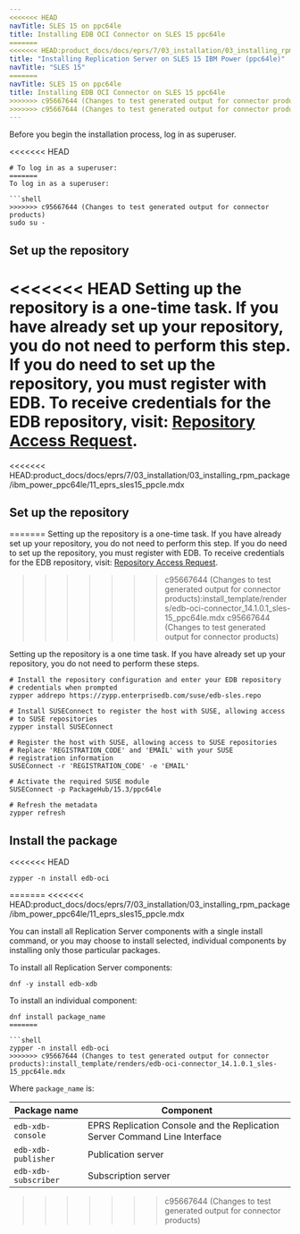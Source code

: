 ```yaml
---
<<<<<<< HEAD
navTitle: SLES 15 on ppc64le
title: Installing EDB OCI Connector on SLES 15 ppc64le
=======
<<<<<<< HEAD:product_docs/docs/eprs/7/03_installation/03_installing_rpm_package/ibm_power_ppc64le/11_eprs_sles15_ppcle.mdx
title: "Installing Replication Server on SLES 15 IBM Power (ppc64le)"
navTitle: "SLES 15"
=======
navTitle: SLES 15 on ppc64le
title: Installing EDB OCI Connector on SLES 15 ppc64le
>>>>>>> c95667644 (Changes to test generated output for connector products):install_template/renders/edb-oci-connector_14.1.0.1_sles-15_ppc64le.mdx
>>>>>>> c95667644 (Changes to test generated output for connector products)
---
```


Before you begin the installation process, log in as superuser.

<<<<<<< HEAD
```shell
# To log in as a superuser:
=======
To log in as a superuser:

```shell
>>>>>>> c95667644 (Changes to test generated output for connector products)
sudo su -
```

## Set up the repository

<<<<<<< HEAD
Setting up the repository is a one-time task. If you have already set up your repository, you do not need to perform this step. If you do need to set up the repository, you must register with EDB. To receive credentials for the EDB repository, visit: [Repository Access Request](https://www.enterprisedb.com/repository-access-request).
=======
<<<<<<< HEAD:product_docs/docs/eprs/7/03_installation/03_installing_rpm_package/ibm_power_ppc64le/11_eprs_sles15_ppcle.mdx
## Set up the repository
=======
Setting up the repository is a one-time task. If you have already set up your repository, you do not need to perform this step. If you do need to set up the repository, you must register with EDB. To receive credentials for the EDB repository, visit: [Repository Access Request](https://www.enterprisedb.com/repository-access-request).
>>>>>>> c95667644 (Changes to test generated output for connector products):install_template/renders/edb-oci-connector_14.1.0.1_sles-15_ppc64le.mdx
>>>>>>> c95667644 (Changes to test generated output for connector products)

Setting up the repository is a one time task. If you have already set up your repository, you do not need to perform these steps.

```shell
# Install the repository configuration and enter your EDB repository
# credentials when prompted
zypper addrepo https://zypp.enterprisedb.com/suse/edb-sles.repo

# Install SUSEConnect to register the host with SUSE, allowing access
# to SUSE repositories
zypper install SUSEConnect

# Register the host with SUSE, allowing access to SUSE repositories
# Replace 'REGISTRATION_CODE' and 'EMAIL' with your SUSE
# registration information
SUSEConnect -r 'REGISTRATION_CODE' -e 'EMAIL'

# Activate the required SUSE module
SUSEConnect -p PackageHub/15.3/ppc64le

# Refresh the metadata
zypper refresh
```

## Install the package
<<<<<<< HEAD

```shell
zypper -n install edb-oci
```
=======
<<<<<<< HEAD:product_docs/docs/eprs/7/03_installation/03_installing_rpm_package/ibm_power_ppc64le/11_eprs_sles15_ppcle.mdx

You can install all Replication Server components with a single install command, or you may choose to install selected, individual components by installing only those particular packages.

To install all Replication Server components:

```shell
dnf -y install edb-xdb
```

To install an individual component:

```shell
dnf install package_name
=======

```shell
zypper -n install edb-oci
>>>>>>> c95667644 (Changes to test generated output for connector products):install_template/renders/edb-oci-connector_14.1.0.1_sles-15_ppc64le.mdx
```

Where `package_name` is:

| Package name         | Component                                                                  |
| -------------------- | -------------------------------------------------------------------------- |
| `edb-xdb-console`    | EPRS Replication Console and the Replication Server Command Line Interface |
| `edb-xdb-publisher`  | Publication server                                                         |
| `edb-xdb-subscriber` | Subscription server                                                        |

>>>>>>> c95667644 (Changes to test generated output for connector products)
